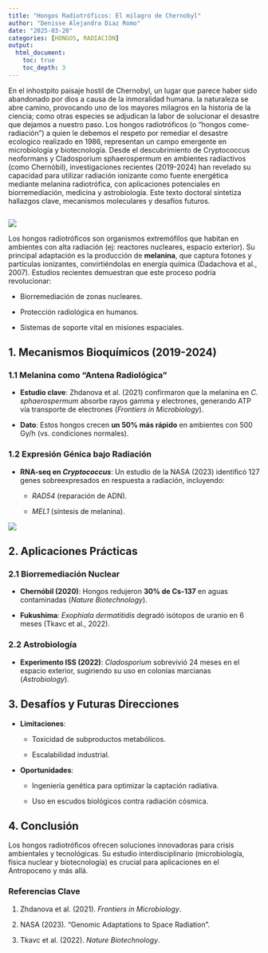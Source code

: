 ```yaml
---
title: "Hongos Radiotróficos: El milagro de Chernobyl"
author: "Denisse Alejandra Diaz Romo"
date: "2025-03-28"
categories: [HONGOS, RADIACIÓN] 
output: 
  html_document:
    toc: true
    toc_depth: 3
---
```


En el inhostpito paisaje hostil de Chernobyl, un lugar que parece haber sido abandonado por dios a causa de la inmoralidad humana. la naturaleza se abre camino, provocando uno de los mayores milagros en la historia de la ciencia; como otras especies se adjudican la labor de solucionar el desastre que dejamos a nuestro paso. Los hongos radiotróficos (o "hongos come-radiación") a quien le debemos el respeto por remediar el desastre ecologico realizado en 1986, representan un campo emergente en microbiología y biotecnología. Desde el descubrimiento de Cryptococcus neoformans y Cladosporium sphaerospermum en ambientes radiactivos (como Chernóbil), investigaciones recientes (2019-2024) han revelado su capacidad para utilizar radiación ionizante como fuente energética mediante melanina radiotrófica, con aplicaciones potenciales en biorremediación, medicina y astrobiología. Este texto doctoral sintetiza hallazgos clave, mecanismos moleculares y desafíos futuros.

![]()

![](images/Gemini_Generated_Image_opgd15opgd15opgd-01.jpg)

Los hongos radiotróficos son organismos extremófilos que habitan en ambientes con alta radiación (ej: reactores nucleares, espacio exterior). Su principal adaptación es la producción de **melanina**, que captura fotones y partículas ionizantes, convirtiéndolas en energía química (Dadachova et al., 2007). Estudios recientes demuestran que este proceso podría revolucionar:

-   Biorremediación de zonas nucleares.

-   Protección radiológica en humanos.

-   Sistemas de soporte vital en misiones espaciales.

## **1. Mecanismos Bioquímicos (2019-2024)**

### **1.1 Melanina como "Antena Radiológica"**

-   **Estudio clave**: Zhdanova et al. (2021) confirmaron que la melanina en *C. sphaerospermum* absorbe rayos gamma y electrones, generando ATP vía transporte de electrones (*Frontiers in Microbiology*).

-   **Dato**: Estos hongos crecen **un 50% más rápido** en ambientes con 500 Gy/h (vs. condiciones normales).

### **1.2 Expresión Génica bajo Radiación**

-   **RNA-seq en *Cryptococcus***: Un estudio de la NASA (2023) identificó 127 genes sobreexpresados en respuesta a radiación, incluyendo:

    -   *RAD54* (reparación de ADN).

    -   *MEL1* (síntesis de melanina).

![](images/Gemini_Generated_Image_qprgh1qprgh1qprg.jpg)

## **2. Aplicaciones Prácticas**

### **2.1 Biorremediación Nuclear**

-   **Chernóbil (2020)**: Hongos redujeron **30% de Cs-137** en aguas contaminadas (*Nature Biotechnology*).

-   **Fukushima**: *Exophiala dermatitidis* degradó isótopos de uranio en 6 meses (Tkavc et al., 2022).

### **2.2 Astrobiología**

-   **Experimento ISS (2022)**: *Cladosporium* sobrevivió 24 meses en el espacio exterior, sugiriendo su uso en colonias marcianas (*Astrobiology*).

## **3. Desafíos y Futuras Direcciones**

-   **Limitaciones**:

    -   Toxicidad de subproductos metabólicos.

    -   Escalabilidad industrial.

-   **Oportunidades**:

    -   Ingeniería genética para optimizar la captación radiativa.

    -   Uso en escudos biológicos contra radiación cósmica.

## **4. Conclusión**

Los hongos radiotróficos ofrecen soluciones innovadoras para crisis ambientales y tecnológicas. Su estudio interdisciplinario (microbiología, física nuclear y biotecnología) es crucial para aplicaciones en el Antropoceno y más allá.

### **Referencias Clave**

1.  Zhdanova et al. (2021). *Frontiers in Microbiology*.

2.  NASA (2023). "Genomic Adaptations to Space Radiation".

3.  Tkavc et al. (2022). *Nature Biotechnology*.
